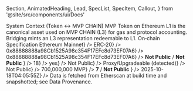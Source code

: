 <!-- markdownlint-disable MD041 -->

  Section,
  AnimatedHeading,
  Lead,
  SpecList,
  SpecItem,
  Callout,
} from '@site/src/components/ui/Docs'

<Section>
  <AnimatedHeading as="h1">System Context (Token ↔ MVP CHAIN)</AnimatedHeading>
  <Lead>
    MVP Token on Ethereum L1 is the canonical asset used on MVP CHAIN (L3) for gas and protocol
    accounting. Bridging mints an L3 representation redeemable to L1.
  </Lead>

<AnimatedHeading as='h2' className='mt-6'>
  On‑chain Specification
</AnimatedHeading>
<SpecList>
  <SpecItem label='Network' value={<>Ethereum Mainnet</>} />
  <SpecItem label='Standard' value={<>ERC‑20</>} />
  <SpecItem
    label='Contract (plain)'
    value={<code>0x88888888a98Cb1525A98c354F17EFc8d73EF07A6</code>}
  />
  <SpecItem
    label='Contract (EIP‑55)'
    value={<code>0x88888888a98Cb1525A98c354F17EFc8d73EF07A6</code>}
  />
  <SpecItem
    label='Name / Symbol'
    value={
      <>
        <strong>Not Public</strong> / <strong>Not Public</strong>
      </>
    }
  />
  <SpecItem label='Decimals' value={<strong>18</strong>} />
  <SpecItem label='Verified Source' value={<strong>yes</strong>} />
  <SpecItem label='Owner/Admin' value={<strong>Not Public</strong>} />
  <SpecItem label='Upgradeability' value={<strong>Proxy/Upgradeable (detected)</strong>} />
  <SpecItem label='Pausable/Blacklist' value={<strong>Not Public</strong>} />
  <SpecItem label='Total Supply' value={<strong>700,000,000 MVP</strong>} />
  <SpecItem
    label='Holders / Transfers'
    value={
      <>
        <strong>7</strong> / <strong>Not Public</strong>
      </>
    }
  />
  <SpecItem label='Last Queried' value={<strong>2025-10-18T04:05:55Z</strong>} />
</SpecList>

  <Callout type="note" className="mt-4">
    Data is fetched from Etherscan at build time and snapshotted; see Data Provenance.
  </Callout>
</Section>
